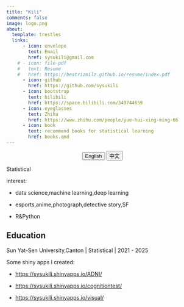 ```yaml
---
title: "Kili"
comments: false
image: logo.png
about:
  template: trestles
  links:
      - icon: envelope
        text: Email
        href: sysukili@gmail.com    
    # - icon: file-pdf
    #   text: Resume
    #   href: https://beatrizmilz.github.io/resume/index.pdf  
      - icon: github
        href: https://github.com/sysukili
      - icon: bootstrap
        text: bilibili
        href: https://space.bilibili.com/349744659
      - icon: eyeglasses
        text: Zhihu
        href: https://www.zhihu.com/people/yue-hui-xing-ming-66
      - icon: book
        text: recommend books for statistical learning
        href: books.qmd
---
```


<center>

::: {.btn-group role="group" aria-label="About"}
<a href="about.html"> <button type="button" class="btn btn-primary me-md-2 btn-sm">English</button></a> <a href="about-zh.html"> <button type="button" class="btn btn-primary me-md-2 btn-sm">中文</button></a>
:::

</center>

Statistical

interest:

-   data science,machine learning,deep learning

-   esports,anime,photograph,detective story,SF

-   R&Python

::: {#hero-heading}
## Education

Sun Yat-Sen University,Canton \| Statistical \| 2021 - 2025
:::

Some shiny apps I created:

-   <https://sysukili.shinyapps.io/ADNI/>

-   <https://sysukili.shinyapps.io/cognitiontest/>

-   <https://sysukili.shinyapps.io/visual/>
